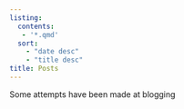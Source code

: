 ```yaml
---
listing:
  contents:
   - '*.qmd'
  sort:
    - "date desc"
    - "title desc"
title: Posts
---
```


Some attempts have been made at blogging